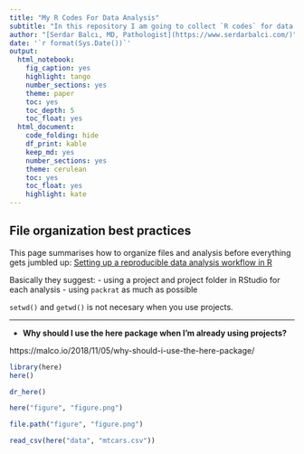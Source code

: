 ```yaml
---
title: "My R Codes For Data Analysis"
subtitle: "In this repository I am going to collect `R codes` for data analysis. Codes are from various resources and I try to give original link as much as possible."
author: "[Serdar Balcı, MD, Pathologist](https://www.serdarbalci.com/)"
date: '`r format(Sys.Date())`'
output: 
  html_notebook: 
    fig_caption: yes
    highlight: tango
    number_sections: yes
    theme: paper
    toc: yes
    toc_depth: 5
    toc_float: yes
  html_document: 
    code_folding: hide
    df_print: kable
    keep_md: yes
    number_sections: yes
    theme: cerulean
    toc: yes
    toc_float: yes
    highlight: kate
---
```



## File organization best practices

This page summarises how to organize files and analysis before everything gets jumbled up:
[Setting up a reproducible data analysis workflow in R](https://andrewbtran.github.io/NICAR/2018/workflow/docs/01-workflow_intro.html)

Basically they suggest:
- using a project and project folder in RStudio for each analysis
- using `packrat` as much as possible

`setwd()` and `getwd()` is not necesary when you use projects.



---

- **Why should I use the here package when I'm already using projects?**

https://malco.io/2018/11/05/why-should-i-use-the-here-package/


```r
library(here)
here()
```

```r
dr_here()
```

```r
here("figure", "figure.png")
```

```r
file.path("figure", "figure.png")
```

```r
read_csv(here("data", "mtcars.csv"))
```

